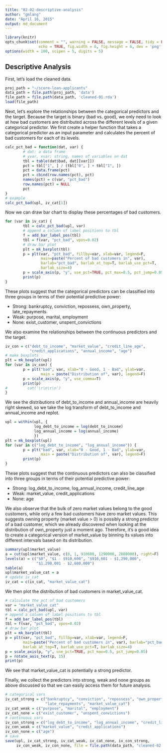 ```yaml
---
title: "02-02-descriptive-analysis"
author: "gmlang"
date: "April 16, 2015"
output: md_document
---
```


```r
library(knitr)
opts_chunk$set(comment = "", warning = FALSE, message = FALSE, tidy = FALSE,
               echo = TRUE, fig.width = 6, fig.height = 6, dev = 'png')
options(width = 100, scipen = 5, digits = 5)
```

## Descriptive Analysis

First, let's load the cleaned data.

```r
proj_path = "~/score-loan-applicants"
data_path = file.path(proj_path, 'data')
file_path = file.path(data_path, 'cleaned-01.rda')
load(file_path)
```

Next, let's explore the relationships between the categorical predictors and the target. Because the target is binary (bad vs. good), we only need to look at how  bad customers are distributed across the different levels of a given categorical predictor. We first create a helper function that takes a categorical predictor as an input parameter and calculates the percent of bad customers for each of its levels.

```r
calc_pct_bad = function(dat, var) {
        # dat: a data frame
        # yvar, xvar: string, names of variables on dat
        tbl = table(dat$bad, dat[[var]])
        pct = tbl["1", ] / (tbl["0", ] + tbl["1", ])
        pct = data.frame(pct)
        pct = cbind(row.names(pct), pct)
        names(pct) = c(var, "pct_bad")
        row.names(pct) = NULL
        pct
}
# example
calc_pct_bad(upl, iv_cat[1])
```

Now we can draw bar chart to display these percentages of bad customers.

```r
for (var in iv_cat) {
        tbl = calc_pct_bad(upl, var)
        # append a column of label positions to tbl
        f = add_bar_label_pos(tbl)
        tbl = f(var, "pct_bad", vpos=0.02)
        # draw bar plot
        plt = mk_barplot(tbl)
        p = plt(var, "pct_bad", fillby=var, xlab=var, legend=F,
                main=paste("Percent of bad customers in", var),
                barlab="pct_bad", barlab_at_top=T, barlab_use_pct=T, 
                barlab_size=4)
        p = scale_axis(p, "y", use_pct=TRUE, pct_max=0.5, pct_jump=0.05)
        print(p)
}
```

These plots suggest that the categorical predictors can be classified into three groups in terms of their potential predictive power:

* Strong: bankruptcy, conviction, repossess, own_property, late_repayments
* Weak: purpose, marital, employment
* None: exist_customer, unspent_convictions

We also examine the relationships between the continuous predictors and the target.

```r
iv_con = c("debt_to_income", "market_value", "credit_line_age", 
           "credit_applications", "annual_income", "age")
# make boxplots
plt = mk_boxplot(upl)
for (var in iv_con) {
        p = plt("bad", var, xlab="0 - Good, 1 - Bad", ylab=var, 
                main = paste("Distribution of", var), legend=F)
        p = scale_axis(p, "y", use_comma=T)
        print(p)
#         cat('\r\n\r\n')
}
```

We see the distributions of debt_to_income and annual_income are heavily right skewed, so we take the log transform of debt_to_income and annual_income and replot.

```r
upl = within(upl, {
             log_debt_to_income = log(debt_to_income)
             log_annual_income = log(annual_income) 
             })
plt = mk_boxplot(upl)
for (var in c("log_debt_to_income", "log_annual_income")) {
        p = plt("bad", var, xlab="0 - Good, 1 - Bad", ylab=var, 
                main = paste("Distribution of", var), legend=F)
        print(p)
}
```

These plots suggest that the continuous predictors can also be classified into three groups in terms of their potential predictive power:

* Strong: log_debt_to_income, log_annual_income, credit_line_age
* Weak: market_value, credit_applications
* None: age

We also observe that the bulk of zero market values belong to the good customers, while only a few bad customers have zero market values. This suggests owning property (market value > 0) is possibly a strong predictor of a bad customer, which we already discovered when looking at the distribution of own_property just a moment ago. Therefore, it's a good idea to create a categorical version of market_value by binning its values into different intervals based on its distribution.

```r
summary(upl$market_value)
a = cut(upl$market_value, c(0, 1, 910600, 1290000, 2680000), right=F)
levels(a) = c("$0", "$1 - $910,600", "$910,601 - $1,290,000", 
              "$1,290,001 - $2,680,000")
table(a)
upl$market_value_cat = a
# update iv_cat 
iv_cat = c(iv_cat, "market_value_cat")
```

We then plot the distribution of bad customers in market_value_cat.

```r
# calculate the pct of bad customers 
var = "market_value_cat"
tbl = calc_pct_bad(upl, var)
# append a column of label positions to tbl
f = add_bar_label_pos(tbl)
tbl = f(var, "pct_bad", vpos=0.02)
# draw bar plot
plt = mk_barplot(tbl)
p = plt(var, "pct_bad", fillby=var, xlab=var, legend=F,
        main=paste("Percent of bad customers in", var), barlab="pct_bad",
        barlab_at_top=T, barlab_use_pct=T, barlab_size=4)
p = scale_axis(p, "y", use_pct=TRUE, pct_max=0.5, pct_jump=0.05)
p = rotate_axis_text(p, 15)
print(p)
```

We see that market_value_cat is potentially a strong predictor.

Finally, we collect the predictors into strong, weak and none groups as above discussed so that we can easily access them for future analysis.

```r
# categorical vars
iv_cat_strong = c("bankruptcy", "conviction", "repossess", "own_property", 
                  "late_repayments", "market_value_cat")
iv_cat_weak = c("purpose", "marital", "employment")
iv_cat_none = c("exist_customer", "unspent_convictions")
# continuous vars
iv_con_strong = c("log_debt_to_income", "log_annual_income", "credit_line_age")
iv_con_weak = c("market_value", "credit_applications")
iv_con_none = c("age")
# save
save(upl, iv_cat_strong, iv_cat_weak, iv_cat_none, iv_con_strong,
     iv_con_weak, iv_con_none, file = file.path(data_path, "cleaned-02.rda"))
```
